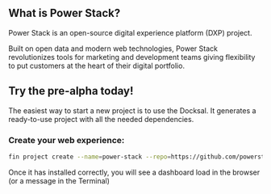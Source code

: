 ## What is Power Stack?

Power Stack is an open-source digital experience platform (DXP) project.

Built on open data and modern web technologies, Power Stack revolutionizes tools for marketing and development teams giving flexibility to put customers at the heart of their digital portfolio.

## Try the pre-alpha today!

The easiest way to start a new project is to use the Docksal. It generates a ready-to-use project with all the needed dependencies.

### Create your web experience:

```bash
fin project create --name=power-stack --repo=https://github.com/powerstackdev/power-stack.git
```

Once it has installed correctly, you will see a dashboard load in the browser (or a message in the Terminal)